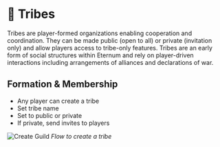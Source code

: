 # 👥 Tribes

Tribes are player-formed organizations enabling cooperation and coordination. They can be made public (open to all) or
private (invitation only) and allow players access to tribe-only features. Tribes are an early form of social structures
within Eternum and rely on player-driven interactions including arrangements of alliances and declarations of war.

## Formation & Membership

- Any player can create a tribe
- Set tribe name
- Set to public or private
- If private, send invites to players

<div style={{ display: "flex", flexDirection: "column", alignItems: "center" }}>
  <img src="/gifs/create-guild.gif" alt="Create Guild" />
  <em>Flow to create a tribe</em>
</div>
